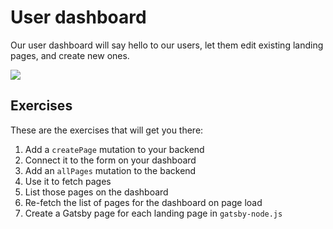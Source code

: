 


# User dashboard

Our user dashboard will say hello to our users, let them edit existing landing pages, and create new ones.

![](../../images/project/dashboard.png)

## Exercises

These are the exercises that will get you there:

1. Add a `createPage` mutation to your backend
2. Connect it to the form on your dashboard
3. Add an `allPages` mutation to the backend
4. Use it to fetch pages
5. List those pages on the dashboard
6. Re-fetch the list of pages for the dashboard on page load
7. Create a Gatsby page for each landing page in `gatsby-node.js`
